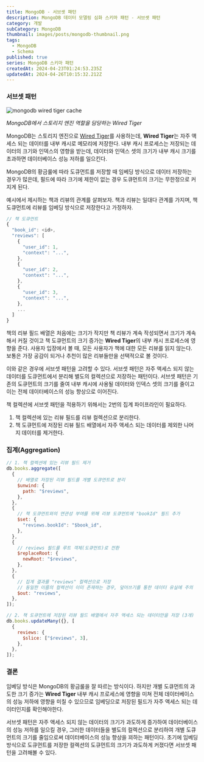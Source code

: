 ```yaml
---
title: MongoDB - 서브셋 패턴
description: MongoDB 데이터 모델링 심화 스키마 패턴 - 서브셋 패턴
category: 개발
subCategory: MongoDB
thumbnail: images/posts/mongodb-thumbnail.png
tags:
  - MongoDB
  - Schema
published: true
series: MongoDB 스키마 패턴
createdAt: 2024-04-23T01:24:53.235Z
updatedAt: 2024-04-26T10:15:32.212Z
---
```


### 서브셋 패턴

![mongodb wired tiger cache](/images/posts/mongodb-subset/mongodb-wired-tiger-cache.png)

_MongoDB에서 스토리지 엔진 역할을 담당하는 Wired Tiger_

MongoDB는 스토리지 엔진으로 [Wired Tiger](https://www.mongodb.com/ko-kr/docs/manual/core/wiredtiger/)를 사용하는데, <strong>Wired Tiger</strong>는 자주 액세스 되는 데이터를 내부 캐시로 메모리에 저장한다. 내부 캐시 프로세스는 저장되는 데이터의 크기와 인덱스의 영향을 받는데, 데이터와 인덱스 셋의 크기가 내부 캐시 크기를 초과하면 데이터베이스 성능 저하를 일으킨다.

MongoDB의 황금룰에 따라 도큐먼트를 저장할 때 임베딩 방식으로 데이터 저장하는 경우가 많은데, 필드에 따라 크기에 제한이 없는 경우 도큐먼트의 크기는 무한정으로 커지게 된다.

예시에서 제시하는 책과 리뷰의 관계를 살펴보자. 책과 리뷰는 일대다 관계를 가지며, 책 도큐먼트에 리뷰를 임베딩 방식으로 저장한다고 가정하자.

```javascript
// 책 도큐먼트
{
  "book_id": <id>,
  "reviews": [
    {
      "user_id": 1,
      "context": "...",
    },
    {
      "user_id": 2,
      "context": "...",
    },
    {
      "user_id": 3,
      "context": "...",
    },
    ...
  ]
}
```

책의 리뷰 필드 배열은 처음에는 크기가 작지만 책 리뷰가 계속 작성되면서 크기가 계속해서 커질 것이고 책 도큐먼트의 크기 증가는 <strong>Wired Tiger</strong>의 내부 캐시 프로세스에 영향을 준다. 사용자 입장에서 볼 때, 모든 사용자가 책에 대한 모든 리뷰를 읽지 않는다. 보통은 가장 공감이 되거나 추천이 많은 리뷰들만을 선택적으로 볼 것이다.

이와 같은 경우에 서브셋 패턴을 고려할 수 있다. 서브셋 패턴은 자주 액세스 되지 않는 데이터를 도큐먼트에서 분리해 별도의 컬렉션으로 저장하는 패턴이다. 서브셋 패턴은 기존의 도큐먼트의 크기를 줄여 내부 캐시에 사용될 데이터와 인덱스 셋의 크기를 줄이고 이는 전체 데이터베이스의 성능 향상으로 이어진다.

책 컬렉션에 서브셋 패턴을 적용하기 위해서는 2번의 집계 파이프라인이 필요하다.

<ol type="1">
  <li>책 컬렉션에 있는 리뷰 필드를 리뷰 컬렉션으로 분리한다.</li>
  <li>
    책 도큐먼트에 저장된 리뷰 필드 배열에서 자주 액세스 되는 데이터를 제외한
    나머지 데이터를 제거한다.
  </li>
</ol>

### 집계(Aggregation)

```javascript
// 1. 책 컬렉션에 있는 리뷰 필드 제거
db.books.aggregate([
  {
    // 배열로 저장된 리뷰 필드를 개별 도큐먼트로 분리
    $unwind: {
      path: "$reviews",
    },
  },
  {
    // 책 도큐먼트와의 연관성 부여를 위해 리뷰 도큐먼트에 "bookId" 필드 추가
    $set: {
      "reviews.bookId": "$book_id",
    },
  },
  {
    // reviews 필드를 루트 객체(도큐먼트)로 전환
    $replaceRoot: {
      newRoot: "$reviews",
    },
  },
  {
    // 집계 결과를 "reviews" 컬렉션으로 저장
    // 동일한 이름의 컬렉션이 이미 존재하는 경우, 덮어쓰기를 통한 데이터 유실에 주의
    $out: "reviews",
  },
]);

// 2. 책 도큐먼트에 저장된 리뷰 필드 배열에서 자주 액세스 되는 데이터만을 저장 (3개)
db.books.updateMany({}, [
  {
    reviews: {
      $slice: ["$reviews", 3],
    },
  },
]);
```

### 결론

임베딩 방식은 MongoDB의 황금룰을 잘 따르는 방식이다. 하지만 개별 도큐먼트의 과도한 크기 증가는 <strong>Wired Tiger</strong> 내부 캐시 프로세스에 영향을 미쳐 전체 데이터베이스의 성능 저하에 영향을 미칠 수 있으므로 임베딩으로 저장된 필드가 자주 액세스 되는 데이터인지를 확인해야한다.

서브셋 패턴은 자주 액세스 되지 않는 데이터의 크기가 과도하게 증가하여 데이터베이스의 성능 저하를 일으킬 경우, 그러한 데이터들을 별도의 컬렉션으로 분리하여 개별 도큐먼트의 크기를 줄임으로써 데이터베이스의 성능 향상을 꾀하는 패턴이다. 초기에 임베딩 방식으로 도큐먼트를 저장한 컬렉션의 도큐먼트의 크기가 과도하게 커졌다면 서브셋 패턴을 고려해볼 수 있다.
